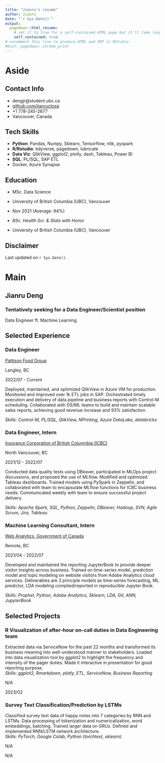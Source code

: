```yaml
---
title: "Jianru's resume"
author: Jianru
date: "`r Sys.Date()`"
output:
  pagedown::html_resume:
    # set it to true for a self-contained HTML page but it'll take longer to render
    self_contained: true
# uncomment this line to produce HTML and PDF in RStudio:
#knit: pagedown::chrome_print
---
```



Aside
================================================================================


<!-- ![Lijia Yu](https://avatars1.githubusercontent.com/u/895125?s=400&v=4){width=80%} -->


Contact Info {#contact}
--------------------------------------------------------------------------------

- <i class="fa fa-envelope"></i> dengjr@student.ubc.ca
- <i class="fa fa-github"></i> [github.com/jianructose](https://github.com/jianructose)
- <i class="fa fa-phone"></i> +1 778-245-2677
- <i class="fa fa-location-arrow"></i> Vancouver, Canada


Tech Skills {#skills}
--------------------------------------------------------------------------------
- **Python**: Pandas, Numpy, Sklearn, Tensorflow, nltk, pyspark
- **R/Rstudio**: tidyverse, pagedown, lubricate
- **Data Viz**: QlikView, ggplot2, plotly, dash, Tableau, Power BI
- **SQL**: PL/SQL, SAP ETL
- Docker, Azure Synapse


Education {#skills}
--------------------------------------------------------------------------------

- MSc. Data Science
- <i class="fa fa-university"></i> University of British Columbia (UBC), Vancouver
- Nov 2021 (Average: 94%)

- *BSc. Health Sci. & Stats with Honor*
- <i class="fa fa-university"></i> University of British Columbia (UBC), Vancouver





Disclaimer {#disclaimer}
-------------------------------------------------------------------------------
<!-- Made w/ [**pagedown**](https://github.com/rstudio/pagedown). -->
<!-- Source code on [github.com/jianructose/cv](https://github.com/jianructose/cv). -->

Last updated on `r Sys.Date()`.



Main
================================================================================

Jianru Deng {#title}
--------------------------------------------------------------------------------

### Tentatively seeking for a Data Engineer/Scientist position
Data Engineer ft. Machine Learning


<!-- Education {data-icon=graduation-cap data-concise=true} -->
<!-- -------------------------------------------------------------------------------- -->


<!-- Research Experience {data-icon=laptop} -->
<!-- -------------------------------------------------------------------------------- -->

<!-- ### Graduate Research Assistant -->

<!-- Beijing Institute of Genomics, Chinese Academy of Sciences -->

<!-- Beijing, China -->

<!-- 2011 - 2014 -->

<!-- - Performed computational biology research towards understanding regulation of alternative splicing in human and mouse transcriptome. -->
<!-- - Found EGFR pathway related mutations, aimed to understand the impacts of cancer mutations on EGFR signaling pathway. -->

<!-- ### Bioinformatican -->

<!-- My Health Gene Technology Co., Ltd. -->

<!-- Beijing, China -->

<!-- 2015 - 2016 -->

<!-- - Investigated how cancer cells spread to other parts of the body at the single cell level. -->

<!-- ### Visiting Scientist -->

<!-- University of Alabama at Birmingham -->

<!-- AL, USA -->

<!-- 2016 - 2018 -->

<!-- - Investigated the role of mitochondria in development of cancer. -->
<!-- - Investigated the evolution of genome architecture and its role in important evolutionary events. -->
<!-- - Detected thrombotic thrombocytopenic purpura related mutations in mutiple patients' blood genome. -->
  

Selected Experience {data-icon=suitcase}
--------------------------------------------------------------------------------

### Data Engineer

[Pattison Food Group](https://pattisonfoodgroup.com/)

Langley, BC

2022/07 - Current

::: concise
Deployed, maintained, and optimized QlikView in Azure VM for production. Monitored and improved over 1k ETL jobs in SAP. Orchestrated timely execution and delivery of data pipeline and business reports with Control-M scheduling. Collaborated with DS/ML teams to build and maintain scalable sales reports, achieving good revenue increase and 93% satisfaction.
:::

*Skills: Control-M, PL/SQL, QlikView, NPrinting, Azure DataLake, databricks*

### Data Engineer, Intern

[Insurance Corporation of British Columnbia (ICBC)](https://www.icbc.com/Pages/default.aspx)

North Vancouver, BC

2021/12 - 2022/07

::: concise
Conducted data quality tests using DBeaver, participated in MLOps project discussions, and proposed the use of MLflow. Modified and optimized Tableau dashboards. Trained models using PySpark in Zeppelin, and collaborated with team to encapsulate MLflow functions for ICBC business needs. Communicated weekly with team to ensure successful project delivery.
:::

*Skills: Apache Spark, SQL, Python, Zeppelin, DBeaver, Hadoop, SVN, Agile Scrum, Jira, Tableau*

### Machine Learning Consultant, Intern

[Web Analytics, Government of Canada](https://www.canada.ca/en.html)

Remote, BC

2021/04 - 2022/07

::: concise
Developed and maintained the reporting JupyterBook to provide deeper visitor insights across business. Trained on time-series model, prediction model and topic modeling on website visitors from Adobe Analytics cloud services. Deliverables are 3 principle models as time-series forecasting, ML predictor, LDA modeling complied/reported in reproducible Jupyter Book.
:::

*Skills: Prophet, Python, Adobe Analytics, Sklearn, LDA, Git, ANN, JupyterBook*


Selected Projects {data-icon=cogs}
--------------------------------------------------------------------------------

### R Visualization of after-hour on-call duties in Data Engineering team

Extracted data via ServiceNow for the past 22 months and transformed its business meaning into well-understood manner to stakeholders. Loaded into data visualization tool by ggplot2 to highlight the frequency and intensity of the pager duties. Made it interactive in presentation for good reporting purpose.<br>
*Skills: ggplot2, Rmarkdown, plotly, ETL, ServiceNow, Business Reporting*

N/A

2023/02

### Survey Text Classification/Prediction by LSTMs

Classified survey text data of happy notes into 7 categories by RNN and LSTMs. Data processing of tokenization and numericalization, word embeddings, batching. Trained larger data on GRUs. Defined and implemented RNN/LSTM network architecture.<br>
*Skills: PyTorch, Google Colab, Python (torchtext, sklearn)*

N/A

N/A


<!-- Selected Publications and Posters {data-icon=file} -->
<!-- -------------------------------------------------------------------------------- -->

<!-- ### Genetic and epigenetic signals are found predictive to the distribution of intra-individual divergence of alternative splicing. -->

<!-- Poster for 2013 International Conference of Genomics -->

<!-- Qingdao, China -->

<!-- 2014 -->

<!-- **Yu L**, Chen B, Zhang Z. -->

<!-- ### ESCRT-0 complex modulates Rbf mutant cell survival by regulating Rhomboid endosomal trafficking and EGFR signaling. -->

<!-- J Cell Sci. 2016 May 15;129(10):2075-84. -->

<!-- N/A -->

<!-- 2016  -->

<!-- Sheng Z, **Yu L**, Zhang T, Pei X, Li X, Zhang Z and Du W.  -->
